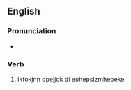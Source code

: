 ==English==

===Pronunciation===
* {{IPA|en|/ˈdʒʌtɪd/}}

===Verb===
{{head|en|verb form}}

# {{en-past of|jut}}ikfokjnn dpejjdk di eohepslzmheoeke